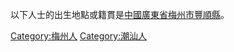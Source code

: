 以下人士的出生地點或籍貫是[[中國|中國]][[廣東省|廣東省]][[梅州市|梅州市]][[豐順縣|豐順縣]]。

[[Category:梅州人|Category:梅州人]]
[[Category:潮汕人|Category:潮汕人]]